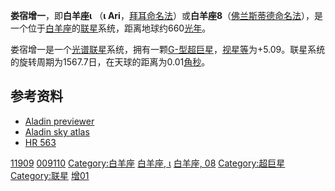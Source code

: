 {{Starbox short |
| name=娄宿增一（白羊座ι）<br>ι Arietis
| epoch=[[J2000.0|J2000.0]]
| constell=[[白羊座|白羊座]]
| 星官=[[娄宿|娄宿]] [[娄_(星官)|娄]]
| ra=01<sup>h</sup> 57<sup>m</sup> 21.1<sup>s</sup>
| dec=+17° 49' 03"
| spectral=G2Ib-II
| appmag_v=+5.09
| dist_ly=660 ± 130
| dist_pc=200 ± 40
| names=8 Arietis, [[亮星星表|HR]] 563, [[HD星表|HD]] 11909, [[波恩星表|BD]]+17°289, [[Fifth_Fundamental_Catalogue|FK5]] 2132, [[依巴谷星表|HIP]] 9110, [[SAO星表|SAO]] 92721, GC 2347
| Simbad = HD+11909
}}
'''娄宿增一'''，即'''白羊座ι''' （'''ι Ari'''，[[拜耳命名法|拜耳命名法]]）或'''白羊座8'''（[[佛兰斯蒂德命名法|佛兰斯蒂德命名法]]），是一个位于[[白羊座|白羊座]]的[[联星|联星]]系统，距离地球约660[[光年|光年]]。

娄宿增一是一个[[联星|光谱联星]]系统，拥有一颗[[恒星光谱|G-型]][[超巨星|超巨星]]，[[视星等|视星等]]为+5.09。联星系统的旋转周期为1567.7日，在天球的距离为0.01[[角秒|角秒]]。

==参考资料==

*[http://aladin.u-strasbg.fr/AladinPreview?-c=01+57+21.0544%2B17+49+03.114&ident=HD++11909&submit=Aladin+previewer Aladin previewer]
*[http://aladin.u-strasbg.fr/java/nph-aladin.pl?script=get+Aladin+HD++11909+11arcmin%3Bget+simbad+HD++11909+11arcmin&from=Simbad4&submit=Aladin+applet Aladin sky atlas] {{Wayback|url=http://aladin.u-strasbg.fr/java/nph-aladin.pl?script=get+Aladin+HD++11909+11arcmin%3Bget+simbad+HD++11909+11arcmin&from=Simbad4&submit=Aladin+applet |date=20120209084557 }}
* [http://vizier.u-strasbg.fr/viz-bin/VizieR-S?HR%20563 HR 563] {{Wayback|url=http://vizier.u-strasbg.fr/viz-bin/VizieR-S?HR%20563 |date=20201002213342 }}

{{Stars of Aries}}
{{星官|娄宿|3|15}}
[[Category:HD和HDE天體|11909]]
[[Category:HIP天體|009110]]
[[Category:白羊座|Category:白羊座]]
[[Category:拜耳天體|白羊座, ι]]
[[Category:佛氏天體|白羊座, 08]]
[[Category:超巨星|Category:超巨星]]
[[Category:联星|Category:联星]]
[[Category:娄_(星官)|增01]]
